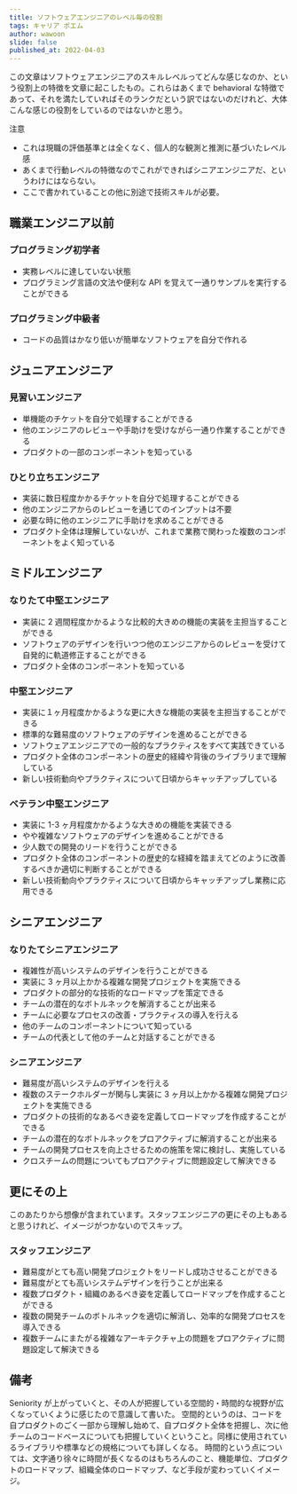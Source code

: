 ```yaml
---
title: ソフトウェアエンジニアのレベル毎の役割
tags: キャリア ポエム
author: wawoon
slide: false
published_at: 2022-04-03
---
```


この文章はソフトウェアエンジニアのスキルレベルってどんな感じなのか、という役割上の特徴を文章に起こしたもの。これらはあくまで behavioral な特徴であって、それを満たしていればそのランクだという訳ではないのだけれど、大体こんな感じの役割をしているのではないかと思う。

注意

- これは現職の評価基準とは全くなく、個人的な観測と推測に基づいたレベル感
- あくまで行動レベルの特徴なのでこれができればシニアエンジニアだ、というわけにはならない。
- ここで書かれていることの他に別途で技術スキルが必要。

## 職業エンジニア以前

### プログラミング初学者

- 実務レベルに達していない状態
- プログラミング言語の文法や便利な API を覚えて一通りサンプルを実行することができる

### プログラミング中級者

- コードの品質はかなり低いが簡単なソフトウェアを自分で作れる

## ジュニアエンジニア

### 見習いエンジニア

- 単機能のチケットを自分で処理することができる
- 他のエンジニアのレビューや手助けを受けながら一通り作業することができる
- プロダクトの一部のコンポーネントを知っている

### ひとり立ちエンジニア

- 実装に数日程度かかるチケットを自分で処理することができる
- 他のエンジニアからのレビューを通じてのインプットは不要
- 必要な時に他のエンジニアに手助けを求めることができる
- プロダクト全体は理解していないが、これまで業務で関わった複数のコンポーネントをよく知っている

## ミドルエンジニア

### なりたて中堅エンジニア

- 実装に 2 週間程度かかるような比較的大きめの機能の実装を主担当することができる
- ソフトウェアのデザインを行いつつ他のエンジニアからのレビューを受けて自発的に軌道修正することができる
- プロダクト全体のコンポーネントを知っている

### 中堅エンジニア

- 実装に１ヶ月程度かかるような更に大きな機能の実装を主担当することができる
- 標準的な難易度のソフトウェアのデザインを進めることができる
- ソフトウェアエンジニアでの一般的なプラクティスをすべて実践できている
- プロダクト全体のコンポーネントの歴史的経緯や背後のライブラリまで理解している
- 新しい技術動向やプラクティスについて日頃からキャッチアップしている

### ベテラン中堅エンジニア

- 実装に 1-3 ヶ月程度かかるような大きめの機能を実装できる
- やや複雑なソフトウェアのデザインを進めることができる
- 少人数での開発のリードを行うことができる
- プロダクト全体のコンポーネントの歴史的な経緯を踏まえてどのように改善するべきか適切に判断することができる
- 新しい技術動向やプラクティスについて日頃からキャッチアップし業務に応用できる

## シニアエンジニア

### なりたてシニアエンジニア

- 複雑性が高いシステムのデザインを行うことができる
- 実装に 3 ヶ月以上かかる複雑な開発プロジェクトを実施できる
- プロダクトの部分的な技術的なロードマップを策定できる
- チームの潜在的なボトルネックを解消することが出来る
- チームに必要なプロセスの改善・プラクティスの導入を行える
- 他のチームのコンポーネントについて知っている
- チームの代表として他のチームと対話することができる

### シニアエンジニア

- 難易度が高いシステムのデザインを行える
- 複数のステークホルダーが関与し実装に 3 ヶ月以上かかる複雑な開発プロジェクトを実施できる
- プロダクトの技術的なあるべき姿を定義してロードマップを作成することができる
- チームの潜在的なボトルネックをプロアクティブに解消することが出来る
- チームの開発プロセスを向上させるための施策を常に検討し、実施している
- クロスチームの問題についてもプロアクティブに問題設定して解決できる

## 更にその上

このあたりから想像が含まれています。スタッフエンジニアの更にその上もあると思うけれど、イメージがつかないのでスキップ。

### スタッフエンジニア

- 難易度がとても高い開発プロジェクトをリードし成功させることができる
- 難易度がとても高いシステムデザインを行うことが出来る
- 複数プロダクト・組織のあるべき姿を定義してロードマップを作成することができる
- 複数の開発チームのボトルネックを適切に解消し、効率的な開発プロセスを導入できる
- 複数チームにまたがる複雑なアーキテクチャ上の問題をプロアクティブに問題設定して解決できる

## 備考

Seniority が上がっていくと、その人が把握している空間的・時間的な視野が広くなっていくように感じたので意識して書いた。
空間的というのは、コードを自プロダクトのごく一部から理解し始めて、自プロダクト全体を把握し、次に他チームのコードベースについても把握していくということ。同様に使用されているライブラリや標準などの規格についても詳しくなる。
時間的という点については、文字通り徐々に時間が長くなるのはもちろんのこと、機能単位、プロダクトのロードマップ、組織全体のロードマップ、など手段が変わっていくイメージ。
